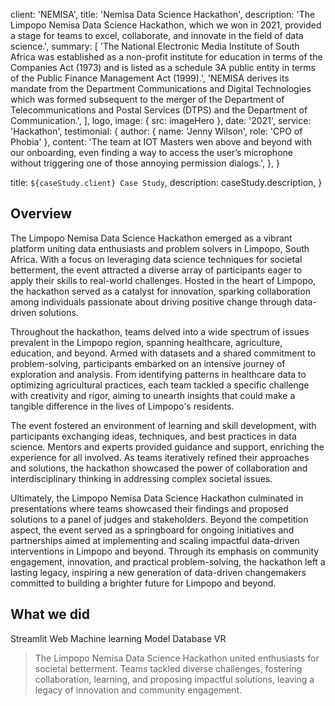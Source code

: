 
  client: 'NEMISA',
  title: 'Nemisa Data Science Hackathon',
  description:
    'The Limpopo Nemisa Data Science Hackathon, which we won in 2021, provided a stage for teams to excel, collaborate, and innovate in the field of data science.',
  summary: [
    'The National Electronic Media Institute of South Africa was established as a non-profit institute for education in terms of the Companies Act (1973) and is listed as a schedule 3A public entity in terms of the Public Finance Management Act (1999).',
    'NEMISA derives its mandate from the Department Communications and Digital Technologies which was formed subsequent to the merger of the Department of Telecommunications and Postal Services (DTPS) and the Department of Communication.',
  ],
  logo,
  image: { src: imageHero },
  date: '2021',
  service: 'Hackathon',
  testimonial: {
    author: { name: 'Jenny Wilson', role: 'CPO of Phobia' },
    content:
      'The team at IOT Masters wen above and beyond with our onboarding, even finding a way to access the user’s microphone without triggering one of those annoying permission dialogs.',
  },
}

  title: `${caseStudy.client} Case Study`,
  description: caseStudy.description,
}

## Overview

The Limpopo Nemisa Data Science Hackathon emerged as a vibrant platform uniting data enthusiasts and problem solvers in Limpopo, South Africa. With a focus on leveraging data science techniques for societal betterment, the event attracted a diverse array of participants eager to apply their skills to real-world challenges. Hosted in the heart of Limpopo, the hackathon served as a catalyst for innovation, sparking collaboration among individuals passionate about driving positive change through data-driven solutions.

Throughout the hackathon, teams delved into a wide spectrum of issues prevalent in the Limpopo region, spanning healthcare, agriculture, education, and beyond. Armed with datasets and a shared commitment to problem-solving, participants embarked on an intensive journey of exploration and analysis. From identifying patterns in healthcare data to optimizing agricultural practices, each team tackled a specific challenge with creativity and rigor, aiming to unearth insights that could make a tangible difference in the lives of Limpopo's residents.

The event fostered an environment of learning and skill development, with participants exchanging ideas, techniques, and best practices in data science. Mentors and experts provided guidance and support, enriching the experience for all involved. As teams iteratively refined their approaches and solutions, the hackathon showcased the power of collaboration and interdisciplinary thinking in addressing complex societal issues.

Ultimately, the Limpopo Nemisa Data Science Hackathon culminated in presentations where teams showcased their findings and proposed solutions to a panel of judges and stakeholders. Beyond the competition aspect, the event served as a springboard for ongoing initiatives and partnerships aimed at implementing and scaling impactful data-driven interventions in Limpopo and beyond. Through its emphasis on community engagement, innovation, and practical problem-solving, the hackathon left a lasting legacy, inspiring a new generation of data-driven changemakers committed to building a brighter future for Limpopo and beyond.

## What we did

<TagList>
  <TagListItem>Streamlit Web</TagListItem>
  <TagListItem>Machine learning Model</TagListItem>
  <TagListItem>Database</TagListItem>
  <TagListItem>VR</TagListItem>
</TagList>

<Blockquote
  author={{ name: 'Ms Molebogeng Leshabane', role: 'CHAIRPERSON' }}
  image={{ src: imageJennyWilson }}
>
  The Limpopo Nemisa Data Science Hackathon united enthusiasts for societal
  betterment. Teams tackled diverse challenges, fostering collaboration,
  learning, and proposing impactful solutions, leaving a legacy of innovation
  and community engagement.
</Blockquote>


